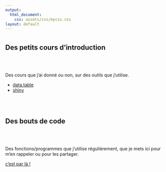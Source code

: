```yaml
---
output: 
  html_document:
    css: assets/css/mycss.css
layout: default
---
```

# {.tabset}

## Des petits cours d'introduction 

<br>
<br>

Des cours que j'ai donné ou non, sur des outils que j'utilise. 

* [data.table](cours/datatable.html)
* [shiny](cours/shiny.html)

<br>
<br>

## Des bouts de code
<br>
<br>

Des fonctions/programmes que j'utilise régulièrement, que je mets ici pour m'en rappeler ou pour les partager.
<br>

[c'est par là !](codes/codes.html)

<br>
<br>